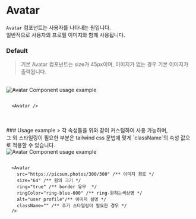 
# Avatar
`Avatar` 컴포넌트는 사용자를 나타내는 원입니다. <br />일반적으로 사용자의 프로필 이미지와 함께 사용됩니다.

 
### Default
> 기본 Avatar 컴포넌트는 size가 45px이며, 이미지가 없는 경우 기본 이미지가 출력됩니다.
<br />
<div style={{ border: "0.5px solid gray", borderRadius: "8px", display: "flex", justifyContent: "center", alignItems: "center", padding: "32px" }}>
  <Image src={AvatarExample} alt="Avatar Component usage example" height={34} />
</div>

```tsx copy

  <Avatar />

```
<br />
<br />
### Usage example
> 각 속성들을 위와 같이 커스텀하여 사용 가능하며,<br />
그 외 스타일링이 필요한 부분은 tailwind css 문법에 맞게 `className`의 속성 값으로 적용할 수 있습니다. 
<br />
<div style={{ border: "0.5px solid gray", borderRadius: "8px", display: "flex", justifyContent: "center", alignItems: "center", padding: "32px" }}>
  <Image src={StyledAvatar} alt="Avatar Component usage example" height={100} />
</div>

```tsx {3-8} copy

  <Avatar
    src="https://picsum.photos/300/300" /** 이미지 경로 */
    size="64" /** 원의 크기 */
    ring="true" /** border 유무  */
    ringColor="ring-blue-600" /** ring-원하는색상명 */
    alt="user profile"/** 이미지 설명 */
    className="" /** 추가 스타일링이 필요한 경우 */
  />

```